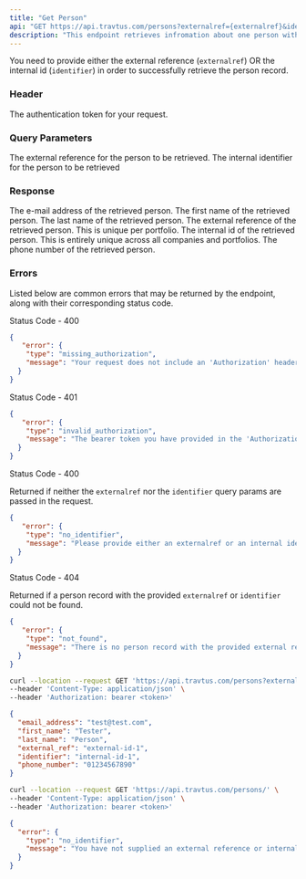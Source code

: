 ```yaml
---
title: "Get Person"
api: "GET https://api.travtus.com/persons?externalref={externalref}&identifier={identifier}/"
description: "This endpoint retrieves infromation about one person with the provided identifier."
---
```


You need to provide either the external reference (`externalref`) OR the internal id (`identifier`) in order to successfully retrieve the person record.

### Header

<ParamField header="Auhtorization" type="string" default="none" required>
  The authentication token for your request.
</ParamField>

### Query Parameters

<ParamField query="externalref" type="string" default="none" required>
  The external reference for the person to be retrieved.
</ParamField>

<ParamField query="identifier" type="string" default="none" required>
  The internal identifier for the person to be retrieved
</ParamField>

### Response

<ResponseField name="email_address" type="string">
  The e-mail address of the retrieved person.
</ResponseField>

<ResponseField name="first_name" type="string">
  The first name of the retrieved person.
</ResponseField>

<ResponseField name="last_name" type="string">
  The last name of the retrieved person.
</ResponseField>

<ResponseField name="external_ref" type="string">
  The external reference of the retrieved person. This is unique per portfolio.
</ResponseField>

<ResponseField name="identifier" type="string">
  The internal id of the retrieved person. This is entirely unique across all companies and portfolios.
</ResponseField>

<ResponseField name="phone_number" type="string">
  The phone number of the retrieved person.
</ResponseField>

### Errors
Listed below are common errors that may be returned by the endpoint, along with their corresponding status code.

Status Code - 400
```json Missing Authorization header
{
   "error": {
    "type": "missing_authorization",
    "message": "Your request does not include an 'Authorization' header with a bearer token for your account."
  }
}
```

Status Code - 401
```json Invalid/Expired Authorization header bearer token value
{
   "error": {
    "type": "invalid_authorization",
    "message": "The bearer token you have provided in the 'Authorization' header is invalid."
  }
}

```

Status Code - 400

Returned if neither the `externalref` nor the `identifier` query params are passed in the request.
```json No identifier or external reference query param provided
{
   "error": {
    "type": "no_identifier",
    "message": "Please provide either an externalref or an internal identifier."
  }
}

```

Status Code - 404

Returned if a person record with the provided `externalref` or `identifier` could not be found.
```json No person record found for the provided externalref or identifier
{
   "error": {
    "type": "not_found",
    "message": "There is no person record with the provided external reference or internal id."
  }
}

```

<RequestExample>

```bash Example successful request
curl --location --request GET 'https://api.travtus.com/persons?externalref=external-id-1/' \
--header 'Content-Type: application/json' \
--header 'Authorization: bearer <token>'
```

</RequestExample>

<ResponseExample>

```json Example successful response
{
  "email_address": "test@test.com",
  "first_name": "Tester",
  "last_name": "Person",
  "external_ref": "external-id-1",
  "identifier": "internal-id-1",
  "phone_number": "01234567890"
}
```

</ResponseExample>

<RequestExample>

```bash Request with no identifier or external reference
curl --location --request GET 'https://api.travtus.com/persons/' \
--header 'Content-Type: application/json' \
--header 'Authorization: bearer <token>'
```

</RequestExample>

<ResponseExample>

```json 400 status code response
{
  "error": {
    "type": "no_identifier",
    "message": "You have not supplied an external reference or internal identifier."
  }
}
```

</ResponseExample>
